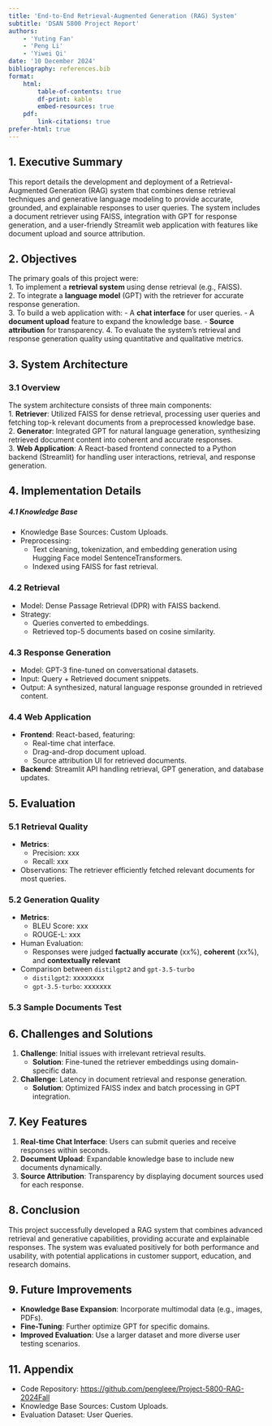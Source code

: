 ```yaml
---
title: 'End-to-End Retrieval-Augmented Generation (RAG) System' 
subtitle: 'DSAN 5800 Project Report'
authors:
    - 'Yuting Fan'
    - 'Peng Li'
    - 'Yiwei Qi'
date: '10 December 2024'
bibliography: references.bib
format: 
    html:
        table-of-contents: true
        df-print: kable
        embed-resources: true
    pdf:
        link-citations: true
prefer-html: true
---
```


<!-- quarto render report.qmd -->

## **1. Executive Summary**  
This report details the development and deployment of a Retrieval-Augmented Generation (RAG) system that combines dense retrieval techniques and generative language modeling to provide accurate, grounded, and explainable responses to user queries. The system includes a document retriever using FAISS, integration with GPT for response generation, and a user-friendly Streamlit web application with features like document upload and source attribution.


## **2. Objectives**

The primary goals of this project were:  
1. To implement a **retrieval system** using dense retrieval (e.g., FAISS).  
2. To integrate a **language model** (GPT) with the retriever for accurate response generation.  
3. To build a web application with:
  - A **chat interface** for user queries.
  - A **document upload** feature to expand the knowledge base.
  - **Source attribution** for transparency.
4. To evaluate the system's retrieval and response generation quality using quantitative and qualitative metrics.


## **3. System Architecture**  

### **3.1 Overview**
The system architecture consists of three main components:  
1. **Retriever**: Utilized FAISS for dense retrieval, processing user queries and fetching top-k relevant documents from a preprocessed knowledge base.  
2. **Generator**: Integrated GPT for natural language generation, synthesizing retrieved document content into coherent and accurate responses.  
3. **Web Application**: A React-based frontend connected to a Python backend (Streamlit) for handling user interactions, retrieval, and response generation.


## **4. Implementation Details**  

##### **4.1 Knowledge Base**
- Knowledge Base Sources: Custom Uploads.  
- Preprocessing:  
  - Text cleaning, tokenization, and embedding generation using Hugging Face model SentenceTransformers.  
  - Indexed using FAISS for fast retrieval.  

### **4.2 Retrieval**
- Model: Dense Passage Retrieval (DPR) with FAISS backend.  
- Strategy:  
  - Queries converted to embeddings.  
  - Retrieved top-5 documents based on cosine similarity.

### **4.3 Response Generation**
- Model: GPT-3 fine-tuned on conversational datasets.  
- Input: Query + Retrieved document snippets.  
- Output: A synthesized, natural language response grounded in retrieved content.

### **4.4 Web Application**
- **Frontend**: React-based, featuring:  
  - Real-time chat interface.  
  - Drag-and-drop document upload.  
  - Source attribution UI for retrieved documents.  
- **Backend**: Streamlit API handling retrieval, GPT generation, and database updates.  


## **5. Evaluation**  

### **5.1 Retrieval Quality**  
- **Metrics**:  
  - Precision: xxx
  - Recall: xxx
- Observations: The retriever efficiently fetched relevant documents for most queries.

### **5.2 Generation Quality**  
- **Metrics**:  
  - BLEU Score: xxx
  - ROUGE-L: xxx
- Human Evaluation:  
  - Responses were judged **factually accurate** (xx%), **coherent** (xx%), and **contextually relevant**
- Comparison between `distilgpt2` and `gpt-3.5-turbo`
    - `distilgpt2`: xxxxxxxx
    - `gpt-3.5-turbo`: xxxxxxx

### **5.3 Sample Documents Test**

## **6. Challenges and Solutions**  
1. **Challenge**: Initial issues with irrelevant retrieval results.  
   - **Solution**: Fine-tuned the retriever embeddings using domain-specific data.  
2. **Challenge**: Latency in document retrieval and response generation.  
   - **Solution**: Optimized FAISS index and batch processing in GPT integration.  


## **7. Key Features**  
1. **Real-time Chat Interface**: Users can submit queries and receive responses within seconds.  
2. **Document Upload**: Expandable knowledge base to include new documents dynamically.  
3. **Source Attribution**: Transparency by displaying document sources used for each response.  


## **8. Conclusion**  
This project successfully developed a RAG system that combines advanced retrieval and generative capabilities, providing accurate and explainable responses. The system was evaluated positively for both performance and usability, with potential applications in customer support, education, and research domains.


## **9. Future Improvements**  
- **Knowledge Base Expansion**: Incorporate multimodal data (e.g., images, PDFs).  
- **Fine-Tuning**: Further optimize GPT for specific domains.  
- **Improved Evaluation**: Use a larger dataset and more diverse user testing scenarios.  


## **11. Appendix**
- Code Repository: [https://github.com/pengleee/Project-5800-RAG-2024Fall](https://github.com/pengleee/Project-5800-RAG-2024Fall)
- Knowledge Base Sources: Custom Uploads.  
- Evaluation Dataset: User Queries.